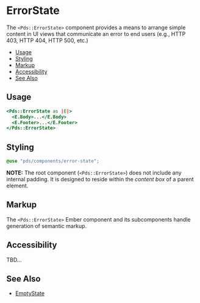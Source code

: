 
# ErrorState
The `<Pds::ErrorState>` component provides a means to arrange simple content in
UI views that communicate an error to end users (e.g., HTTP 403, HTTP 404,
HTTP 500, etc.)

- [Usage](#usage)
- [Styling](#styling)
- [Markup](#markup)
- [Accessibility](#accessibility)
- [See Also](#see-also)


## Usage
```handlebars
<Pds::ErrorState as |E|>
  <E.Body>...</E.Body>
  <E.Footer>...</E.Footer>
</Pds::ErrorState>
```
<ArgsTable of="PdsErrorState" />


## Styling
```scss
@use "pds/components/error-state";
```

**NOTE:** The root component (`<Pds::ErrorState>`) does not include any
internal padding.  It is designed to reside within the _content box_ of a parent
element.


## Markup
The `<Pds::ErrorState>` Ember component and its subcomponents handle generation
of semantic markup.


## Accessibility
TBD...


## See Also
- [EmptyState](?path=/docs/components-emptystate--index)
